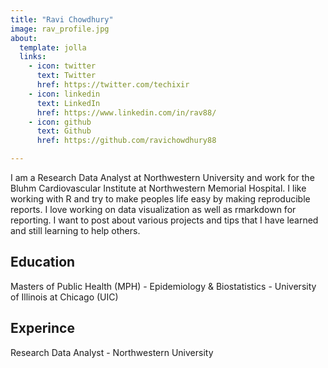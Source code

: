 ```yaml
---
title: "Ravi Chowdhury"
image: rav_profile.jpg
about:
  template: jolla
  links:
    - icon: twitter
      text: Twitter
      href: https://twitter.com/techixir
    - icon: linkedin
      text: LinkedIn
      href: https://www.linkedin.com/in/rav88/
    - icon: github
      text: Github
      href: https://github.com/ravichowdhury88

---
```


I am a Research Data Analyst at Northwestern University and work for the Bluhm Cardiovascular Institute at Northwestern Memorial Hospital. I like working with R and try to make peoples life easy by making reproducible reports. I love working on data visualization as well as rmarkdown for reporting. I want to post about various projects and tips that I have learned and still learning to help others.

## Education

Masters of Public Health (MPH) - Epidemiology & Biostatistics - University of Illinois at Chicago (UIC)

## Experince

Research Data Analyst - Northwestern University